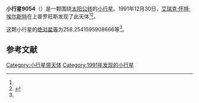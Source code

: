 {{Infobox planet
| bgcolour = #FFFFC0
| name = 9054 Hippocastanum
| symbol = 
| image = 
| caption = 
| discovery = yes
| discovery_ref = 
| discoverer = [[艾瑞克·怀特·埃尔斯特|艾瑞克·怀特·埃尔斯特]]
| discovery_site = [[上普罗旺斯|上普罗旺斯]] 
| discovered = 1991年12月30日
| designations = yes
| mp_name = 
| named_after = 
| alt_names = 1991 YO/ 1990 MA2 / 1995 WY42
| mp_category = [[主带小行星|主带小行星]]
| orbit_ref = <ref name="a">[http://ssd.jpl.nasa.gov/sbdb.cgi?sstr=9054 9054 Hippocastanum] {{Wayback|url=http://ssd.jpl.nasa.gov/sbdb.cgi?sstr=9054 |date=20210831130552 }}，小行星數據庫瀏覽器（JPL Small-Body Database Browser）－[[美国国家航空航天局|美国国家航空航天局]]喷气推进实验室</ref>
| epoch = 2456400.5 (2013年4月18日更新)
| aphelion = {{convert|3.119162162931977|AU|km|3|abbr=on|lk=out}}
| perihelion = {{convert|2.129907683580475|AU|km|3|abbr=on}}
| semimajor = {{convert|2.624534923256226|AU|km|3|abbr=on}}
| eccentricity = 0.188462815
| period = 1553.019686 [[日|日]]<br />4.25[[儒略年|儒略年]]
| avg_speed = 
| inclination = 14.32887139180082
| asc_node = 103.6038342701383
| mean_anomaly = 
| arg_peri = 258.2541595908666
| satellites = 
| physical_characteristics = yes
| dimensions = 
| mass = 
| density = 
| surface_grav = 
| escape_velocity = 
| sidereal_day = 
| axial_tilt = 
| pole_ecliptic_lat = 
| pole_ecliptic_lon = 
| albedo = 
| temperatures= 
| temp_name1 = 
| mean_temp_1 = 
| max_temp_1 = 
| temp_name2 = 
| max_temp_2 = 
| spectral_type = 
| abs_magnitude = 258.2541595908666
}}

'''小行星9054'''（{{lang-en|9054 Hippocastanum}}）是一颗围绕[[太阳|太阳]][[公转|公转]]的[[小行星|小行星]]。1991年12月30日，[[艾瑞克·怀特·埃尔斯特|艾瑞克·怀特·埃尔斯特]]在上普罗旺斯发现了此天体<ref name="a" /><ref>{{cite news|title=小行星列表|url=http://cfa-www.harvard.edu/iau/lists/NumberedMPs.txt|accessdate=2013-07-08|newspaper=哈佛大学|archive-date=2008-05-17|archive-url=https://web.archive.org/web/20080517010638/http://cfa-www.harvard.edu/iau/lists/NumberedMPs.txt|dead-url=no}}</ref>。

这颗小行星的[[绝对星等|绝对星等]]为258.2541595908666等<ref name="a" />。

==参考文献==
{{reflist}}
{{Minor Planet Number|[[小行星9053|小行星9053]]|[[小行星9055|小行星9055]]}}

{{小天体}}

[[Category:小行星带天体|Category:小行星带天体]]
[[Category:1991年发现的小行星|Category:1991年发现的小行星]]

{{asteroid-stub}}